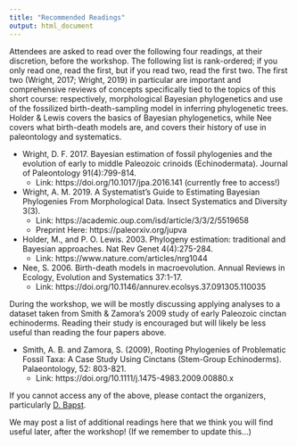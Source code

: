 ```yaml
---
title: "Recommended Readings"
output: html_document
---
```


Attendees are asked to read over the following four readings, at their discretion, before the workshop. The following list is rank-ordered; if you only read one, read the first, but if you read two, read the first two. The first two (Wright, 2017; Wright, 2019) in particular are important and comprehensive reviews of concepts specifically tied to the topics of this short course: respectively, morphological Bayesian phylogenetics and use of the fossilized birth-death-sampling model in inferring phylogenetic trees. Holder & Lewis covers the basics of Bayesian phylogenetics, while Nee covers what birth-death models are, and covers their history of use in paleontology and systematics.

- Wright, D. F. 2017. Bayesian estimation of fossil phylogenies and the evolution of early to middle Paleozoic crinoids (Echinodermata). Journal of Paleontology 91(4):799-814.
  - Link: https://doi.org/10.1017/jpa.2016.141 (currently free to access!)

- Wright, A. M. 2019. A Systematist’s Guide to Estimating Bayesian Phylogenies From Morphological Data. Insect Systematics and Diversity 3(3). 
  - Link: https://academic.oup.com/isd/article/3/3/2/5519658  
  - Preprint Here: https://paleorxiv.org/jupva 

- Holder, M., and P. O. Lewis. 2003. Phylogeny estimation: traditional and Bayesian approaches. Nat Rev Genet 4(4):275-284.
  - Link: https://www.nature.com/articles/nrg1044 

- Nee, S. 2006. Birth-death models in macroevolution. Annual Reviews in Ecology, Evolution and Systematics 37:1-17.
  - Link: https://doi.org/10.1146/annurev.ecolsys.37.091305.110035 
    
During the workshop, we will be mostly discussing applying analyses to a dataset taken from Smith & Zamora's 2009 study of early Paleozoic cinctan echinoderms. Reading their study is encouraged but will likely be less useful than reading the four papers above.

- Smith, A. B. and Zamora, S. (2009), Rooting Phylogenies of Problematic Fossil Taxa: A Case Study Using Cinctans (Stem-Group Echinoderms). Palaeontology, 52: 803-821. 
  - Link: https://doi.org/10.1111/j.1475-4983.2009.00880.x
  
If you cannot access any of the above, please contact the organizers, particularly [D. Bapst](mailto:dwbapst@gmail.com).

We may post a list of additional readings here that we think you will find useful later, after the workshop! (If we remember to update this...)
